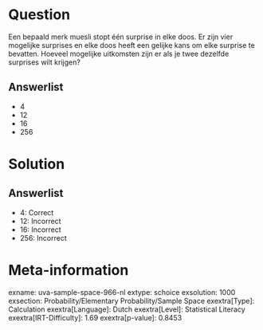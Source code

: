 Question
========

Een bepaald merk muesli stopt één surprise in elke doos. Er zijn vier
mogelijke surprises en elke doos heeft een gelijke kans om elke surprise
te bevatten. Hoeveel mogelijke uitkomsten zijn er als je twee dezelfde
surprises wilt krijgen?

Answerlist
----------

* 4
* 12
* 16
* 256

Solution
========

Answerlist
----------

* 4: Correct
* 12: Incorrect
* 16: Incorrect
* 256: Incorrect

Meta-information
================
exname: uva-sample-space-966-nl
extype: schoice
exsolution: 1000
exsection: Probability/Elementary Probability/Sample Space
exextra[Type]: Calculation
exextra[Language]: Dutch
exextra[Level]: Statistical Literacy
exextra[IRT-Difficulty]: 1.69
exextra[p-value]: 0.8453
